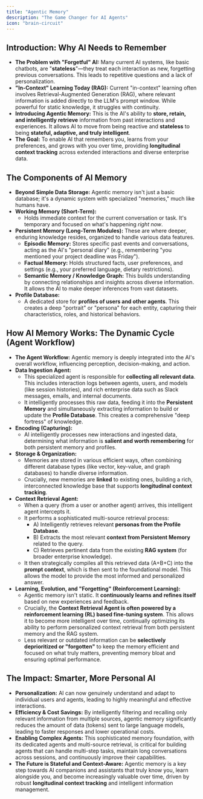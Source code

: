 ```yaml
---
title: "Agentic Memory"
description: "The Game Changer for AI Agents"
icon: "brain-circuit"
---
```



## Introduction: Why AI Needs to Remember

- **The Problem with "Forgetful" AI:** Many current AI systems, like basic chatbots, are "**stateless**"—they treat each interaction as new, forgetting previous conversations. This leads to repetitive questions and a lack of personalization.
- **"In-Context" Learning Today (RAG):** Current "in-context" learning often involves Retrieval-Augmented Generation (RAG), where relevant information is added directly to the LLM's prompt window. While powerful for static knowledge, it struggles with continuity.
- **Introducing Agentic Memory:** This is the AI's ability to **store, retain, and intelligently retrieve** information from past interactions and experiences. It allows AI to move from being reactive and **stateless** to being **stateful, adaptive, and truly intelligent**.
- **The Goal:** To enable AI that remembers you, learns from your preferences, and grows with you over time, providing **longitudinal context tracking** across extended interactions and diverse enterprise data.

## The Components of AI Memory

- **Beyond Simple Data Storage:** Agentic memory isn't just a basic database; it's a dynamic system with specialized "memories," much like humans have.
- **Working Memory (Short-Term):**
  - Holds immediate context for the current conversation or task. It's temporary and focused on what's happening *right now*.
- **Persistent Memory (Long-Term Modules):** These are where deeper, enduring knowledge resides, organized to handle various data features.
  - **Episodic Memory:** Stores specific past events and conversations, acting as the AI's "personal diary" (e.g., remembering "you mentioned your project deadline was Friday").
  - **Factual Memory:** Holds structured facts, user preferences, and settings (e.g., your preferred language, dietary restrictions).
  - **Semantic Memory / Knowledge Graph:** This builds understanding by connecting relationships and insights across diverse information. It allows the AI to make deeper inferences from vast datasets.
- **Profile Database:**
  - A dedicated store for **profiles of users and other agents**. This creates a deep "portrait" or "persona" for each entity, capturing their characteristics, roles, and historical behaviors.

## How AI Memory Works: The Dynamic Cycle (Agent Workflow)

- **The Agent Workflow:** Agentic memory is deeply integrated into the AI's overall workflow, influencing perception, decision-making, and action.
- **Data Ingestion Agent:**
  - This specialized agent is responsible for **collecting all relevant data**. This includes interaction logs between agents, users, and models (like session histories), and rich enterprise data such as Slack messages, emails, and internal documents.
  - It intelligently processes this raw data, feeding it into the **Persistent Memory** and simultaneously extracting information to build or update the **Profile Database**. This creates a comprehensive "deep fortress" of knowledge.
- **Encoding (Capturing):**
  - AI intelligently processes new interactions and ingested data, determining what information is **salient and worth remembering** for both persistent memory and profiles.
- **Storage & Organization:**
  - Memories are stored in various efficient ways, often combining different database types (like vector, key-value, and graph databases) to handle diverse information.
  - Crucially, new memories are **linked** to existing ones, building a rich, interconnected knowledge base that supports **longitudinal context tracking**.
- **Context Retrieval Agent:**
  - When a query (from a user or another agent) arrives, this intelligent agent intercepts it.
  - It performs a sophisticated multi-source retrieval process:
    - A) Intelligently retrieves relevant **personas from the Profile Database**.
    - B) Extracts the most relevant **context from Persistent Memory** related to the query.
    - C) Retrieves pertinent data from the existing **RAG system** (for broader enterprise knowledge).
  - It then strategically compiles all this retrieved data (A+B+C) into the **prompt context**, which is then sent to the foundational model. This allows the model to provide the most informed and personalized answer.
- **Learning, Evolution, and "Forgetting" (Reinforcement Learning):**
  - Agentic memory isn't static. It **continuously learns and refines itself** based on new experiences and feedback.
  - Crucially, the **Context Retrieval Agent is often powered by a reinforcement learning (RL) based fine-tuning system**. This allows it to become more intelligent over time, continually optimizing its ability to perform personalized context retrieval from both persistent memory and the RAG system.
  - Less relevant or outdated information can be **selectively deprioritized or "forgotten"** to keep the memory efficient and focused on what truly matters, preventing memory bloat and ensuring optimal performance.

## The Impact: Smarter, More Personal AI

- **Personalization:** AI can now genuinely understand and adapt to individual users and agents, leading to highly meaningful and effective interactions.
- **Efficiency & Cost Savings:** By intelligently filtering and recalling only relevant information from multiple sources, agentic memory significantly reduces the amount of data (tokens) sent to large language models, leading to faster responses and lower operational costs.
- **Enabling Complex Agents:** This sophisticated memory foundation, with its dedicated agents and multi-source retrieval, is critical for building agents that can handle multi-step tasks, maintain long conversations across sessions, and continuously improve their capabilities.
- **The Future is Stateful and Context-Aware:** Agentic memory is a key step towards AI companions and assistants that truly know you, learn alongside you, and become increasingly valuable over time, driven by robust **longitudinal context tracking** and intelligent information management.